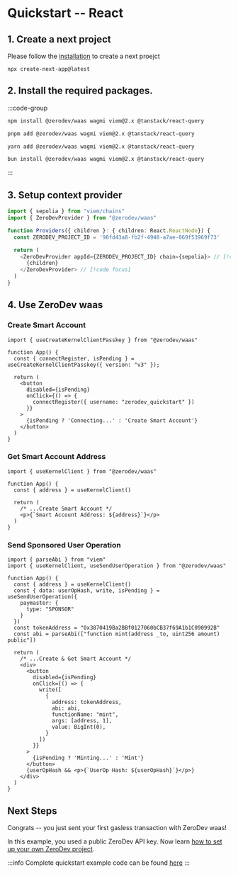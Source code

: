 # Quickstart -- React

## 1. Create a next project
Please follow the [installation](https://nextjs.org/docs/getting-started/installation) to create a next proejct
```bash=
npx create-next-app@latest
```

## 2. Install the required packages.
:::code-group

```bash [npm]
npm install @zerodev/waas wagmi viem@2.x @tanstack/react-query
```

```bash [pnpm]
pnpm add @zerodev/waas wagmi viem@2.x @tanstack/react-query
```

```bash [yarn]
yarn add @zerodev/waas wagmi viem@2.x @tanstack/react-query
```

```bash [bun]
bun install @zerodev/waas wagmi viem@2.x @tanstack/react-query
```

:::

## 3. Setup context provider
```ts filename=Providers.tsx // [Providers.tsx]
import { sepolia } from "viem/chains"
import { ZeroDevProvider } from "@zerodev/waas"

function Providers({ children }: { children: React.ReactNode}) {
  const ZERODEV_PROJECT_ID = '98fd43a8-fb2f-4948-a7ae-069f53969f73'

  return (
    <ZeroDevProvider appId={ZERODEV_PROJECT_ID} chain={sepolia}> // [!code focus]
      {children}
    </ZeroDevProvider> // [!code focus]
  )
}
```

## 4. Use ZeroDev waas

### Create Smart Account

```tsx filename=page.tsx // [page.tsx]
import { useCreateKernelClientPasskey } from "@zerodev/waas"

function App() {
  const { connectRegister, isPending } = useCreateKernelClientPasskey({ version: "v3" });

  return (
    <button
      disabled={isPending}
      onClick={() => {
        connectRegister({ username: "zerodev_quickstart" })
      }} 
    >
      {isPending ? 'Connecting...' : 'Create Smart Account'}
    </button>
  )
}
```

### Get Smart Account Address

```tsx filename=page.tsx // [page.tsx]
import { useKernelClient } from "@zerodev/waas"

function App() {
  const { address } = useKernelClient()

  return (
    /* ...Create Smart Account */
    <p>{`Smart Account Address: ${address}`}</p>
  )
}
```

### Send Sponsored User Operation

```tsx filename=page.tsx // [page.tsx]
import { parseAbi } from "viem"
import { useKernelClient, useSendUserOperation } from "@zerodev/waas"

function App() {
  const { address } = useKernelClient()
  const { data: userOpHash, write, isPending } = useSendUserOperation({
    paymaster: {
      type: "SPONSOR"
    }
  })
  const tokenAddress = "0x3870419Ba2BBf0127060bCB37f69A1b1C090992B"
  const abi = parseAbi(["function mint(address _to, uint256 amount) public"])

  return (
    /* ...Create & Get Smart Account */
    <div>
      <button 
        disabled={isPending}
        onClick={() => {
          write([
            {
              address: tokenAddress,
              abi: abi,
              functionName: "mint",
              args: [address, 1],
              value: BigInt(0),
            }
          ])
        }}
      >
        {isPending ? 'Minting...' : 'Mint'}
      </button>
      {userOpHash && <p>{`UserOp Hash: ${userOpHash}`}</p>}
    </div>
  )
}
```

## Next Steps
Congrats -- you just sent your first gasless transaction with ZeroDev waas!

In this example, you used a public ZeroDev API key.  Now learn [how to set up your own ZeroDev project](/smart-wallet/setting-up-zerodev-projects).

:::info
Complete quickstart example code can be found [here](https://github.com/zerodevapp/waas-examples/tree/main/quick-start)
:::
